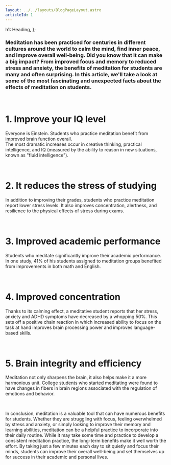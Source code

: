 ```yaml
---
layout: ../../layouts/BlogPageLayout.astro
articleId: 1
---
```


  h1: Heading,
};

### Meditation has been practiced for centuries in different cultures around the world to calm the mind, find inner peace, and improve overall well-being. Did you know that it can make a big impact? From improved focus and memory to reduced stress and anxiety, the benefits of meditation for students are many and often surprising. In this article, we'll take a look at some of the most fascinating and unexpected facts about the effects of meditation on students.

<br />

# 1. Improve your IQ level <br />

Everyone is Einstein.
Students who practice meditation benefit from improved brain function overall.  
The most dramatic increases occur in creative thinking, practical intelligence, and IQ (measured by the ability to reason in new situations, known as "fluid intelligence").

<br />

# 2. It reduces the stress of studying <br />

In addition to improving their grades, students who practice meditation report lower stress levels. It also improves concentration, alertness, and resilience to the physical effects of stress during exams.

<br />

# 3. Improved academic performance <br />

Students who meditate significantly improve their academic performance. In one study, 41% of his students assigned to meditation groups benefited from improvements in both math and English.

<br />

# 4. Improved concentration <br />

Thanks to its calming effect, a meditative student reports that her stress, anxiety and ADHD symptoms have decreased by a whopping 50%. This sets off a positive chain reaction in which increased ability to focus on the task at hand improves brain processing power and improves language-based skills.

<br />

# 5. Brain integrity and efficiency <br />

Meditation not only sharpens the brain, it also helps make it a more harmonious unit.
College students who started meditating were found to have changes in fibers in brain regions associated with the regulation of emotions and behavior.

<br />

In conclusion, meditation is a valuable tool that can have numerous benefits for students. Whether they are struggling with focus, feeling overwhelmed by stress and anxiety, or simply looking to improve their memory and learning abilities, meditation can be a helpful practice to incorporate into their daily routine. While it may take some time and practice to develop a consistent meditation practice, the long-term benefits make it well worth the effort. By taking just a few minutes each day to sit quietly and focus their minds, students can improve their overall well-being and set themselves up for success in their academic and personal lives.